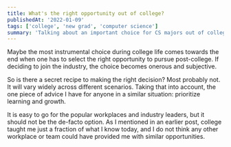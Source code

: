 ```yaml
---
title: What's the right opportunity out of college?
publishedAt: '2022-01-09'
tags: ['college', 'new grad', 'computer science']
summary: 'Talking about an important choice for CS majors out of college'
---
```


Maybe the most instrumental choice during college life comes towards the end when one
has to select the right opportunity to pursue post-college. If deciding to join the industry,
the choice becomes onerous and subjective.

So is there a secret recipe to making the right decision? Most probably not. It will vary widely
across different scenarios. Taking that into account, the one piece of advice I have for anyone
in a similar situation: prioritize learning and growth.

It is easy to go for the popular workplaces and industry leaders, but
it should not be the de-facto option. As I mentioned in an earlier post, college
taught me just a fraction of what I know today, and I do not think any other workplace
or team could have provided me with similar opportunities.
